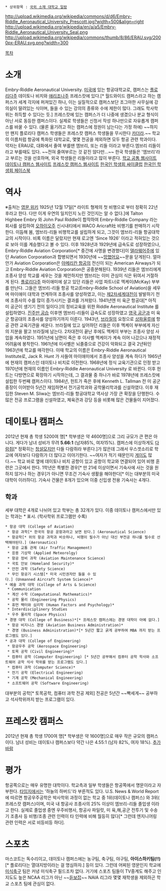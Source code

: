  * 상위항목 : [[국외 소재 대학교 일람]]

http://upload.wikimedia.org/wikipedia/commons/d/d6/Embry-Riddle_Aeronautical_University_Prescott.jpg?width=500&align=right
http://upload.wikimedia.org/wikipedia/en/a/a5/Embry-Riddle_Aeronautical_University_Seal.png
http://upload.wikimedia.org/wikipedia/commons/thumb/8/86/ERAU.svg/2000px-ERAU.svg.png?width=300

[[목차]]
= 소개 =
Embry-Riddle Aeronautical University. [[미국]]에 있는 항공대학교로, 캠퍼스는 [[플로리다]]주 데이토나 비치와 [[애리조나]]주 프레스캇에 있다.[* 월드와이드 캠퍼스라고 하는 캠퍼스가 세계 각지에 퍼져있긴 하나, 이는 실질적으로 캠퍼스보단 조그마한 사무실에 강의실이 딸려있는 식이며, 들을 수 있는 강의의 종류와 수에 제한이 많다. 그래도 학사학위는 취득할 수 있다는 듯.] 프레스캇에 있는 캠퍼스가 더 나중에 생겼으나 분교 형식이 아닌 서로 동등한 캠퍼스이다. 실제로 학생들은 신청서 작성 하나만으로 자유롭게 캠퍼스를 바꿀 수 있다. (물론 옮기려고 하는 캠퍼스에 정원이 남는다는 가정 하에) ~~하지만 왠지 플로리다 캠퍼스 학생들은 프레스캇 캠퍼스 학생들을 무시한다 [[카더라]].~~ 학교의 이름처럼 항공에 특화된 대학교로, 몇몇 전공을 제외하면 모두 항공 관련 학과이다. 약자는 ERAU로, 대화에서 줄여 부를땐 엠브리, 또는 리들 이라고 부른다.엠브리 리들이라고 부를때도 있다. ~~전혀 줄여부르는 것 같진 않다만...~~ 한국 학생들은 '엠브리'라고 부르는 것을 선호하며, 외국 학생들은 리들이라고 많이 부른다.
[http://www.erau.edu/ 학교 공통 웹사이트]
[http://daytonabeach.erau.edu/ 데이토나 캠퍼스 웹사이트]
[http://prescott.erau.edu/ 프레스캇 캠퍼스 웹사이트]
[http://erau.cyworld.com/ 한국인 학생회 싸이클럽]
[https://www.facebook.com/groups/ERAU.KSA/ 한국인 학생회 페이스북]
= 역사 =
※출처는 [http://en.wikipedia.org/wiki/Embry%E2%80%93Riddle_Aeronautical_University 영문 위키]
1925년 12월 17일[* 라이트 형제의 첫 비행으로 부터 정확히 22년 후라고 한다. 다만 이게 우연의 일치인지 노린 것인지는 알 수 없다.]에 Talton Highbee Embry 와 John Paul Riddle이 합작하여 Embry-Riddle Company 라는 회사를 설립하여 [[오하이오]]주 신시내티에서 WACO Aricraft社 비행기를 판매하기 시작한다. 이듬해 봄, 엠브리-리들 비행학교를 설립하게 되고, 그것이 엠브리-리들 항공대학교의 시작이다. 비록 이름은 달랐지만 현재 로고엔 'Since 1926' 이라고 적혀있는 것으로 보아 이를 계승했다고 볼 수 있다. 이후 1928년과 1929년에 급속도로 성장하였으나, Embry-Riddle Aviation Corporation[* 중간에 사명을 변경했다]이 [[델라웨어]]주에 있던 Aviation Corporation과 합병되면서 1930년에 ~~[[망했어요]]~~문을 닫게된다. 얼마 안가 Aviation Corporation은 [[아메리칸 항공]]의 전신이 되는 American Airways가 되고 Embry-Riddle Aviation Corporation은 공중분해된다.
1939년 리들은 엠브리에게 조종사 양성 학교를 세우는 것을 제안하지만 엠브리는 이미 관심이 식은 뒤여서 거절하게 된다. [[플로리다]]주 마이애미에 살고 있던 리들은 사업 파트너로 멕케이(McKay) 부부를 만난다. 그들은 엠브리-리들 항공 학교(Embry-Riddle School of Aviation)을 세우며 마이애미 대학과 연계하여 조종사를 양성하였고, 이는 [[제2차세계대전]]이 발발하기 전에 조종사의 수를 많이 증가시키는 결과를 가져왔다.
1941년엔 미 육군 항공대[* 아직 미 공군이 생기기 전의 일이다.]의 정비교육을 위한 Riddle Aeronautical Institute 를 설립하였다. [[진주만 공습]] 이후엔 엠브리-리들이 급속도로 성장하였고 [[영국 공군]]과 미 육군 항공대의 조종사를 양성하기까지 이른다. 
1943년, [[브라질]]의 요청으로 [[상파울루]]에 항공 관련 교육기관을 세운다. 브라질에 있고 싶어하던 리들은 이후 멕케이 부부에게 자신의 지분을 팔고 브라질에 남는다.
2차대전이 끝난 후에도 멕케이 부부는 조종사 양성 사업을 계속하였다. 1951년에 남편이 죽은 후 이사벨 멕케이가 계속 이어 나갔으나 재정적 어려움에 봉착한다. 1961년에 이사벨은 뇌졸중으로 건강이 악화되고 결국 2년뒤인 1963년에 학교를 매각한다. 이때 학교의 이름은 Embry-Riddle Aeronautical Institute로, Jack R. Hunt 가 사들여 마이애미에서 조종사 양성을 계속 하다가 1965년에 현재의 캠퍼스인 데이토나 비치로 이전한다. 1968년에 정식 교육기관으로 인정 받고 1970년에 현재의 이름인 Embry-Riddle Aeronautical University 로 바뀐다.
이후 헌트는 다방면으로 확장하기 시작하는데, 그 결과물 중 하나가 바로 1978년에 프레스캇에 설립한 두번째 캠퍼스이다. 1984년, 헌트가 죽은 후에 Kenneth L. Tallman 전 미 공군 중장이 이어받아 5년간 재임하면서 전기공학과와 공학물리학과를 신설하였다. 이후 재임한 Steven M. Sliwa는 엠브리-리들 항공대학교 역사상 가장 큰 확장을 단행한다. 수많은 전공 프로그램을 신설하였고, 체육관과 강당 등을 비롯해 많은 건물들이 지어졌다. 

= 데이토나 캠퍼스 = 
2012년 현재 총 학생 5200여 명[* 학부생은 약 4600명]으로 그리 규모가 큰 편은 아니다. 게다가 남녀 성비가 무려 '''5.66:1''' (남자85%, 여자15%). 캠퍼스에 이상하게도 [[다람쥐]][* 정확히는 [[청설모]]지만 다들 다람쥐라 부른다.]가 많은데 그래서 우스겟소리로 학교에 여자보다 다람쥐가 더 많다고 이야기한다. ~~여자가 적기 때문인지 [[게이]]도 많다.~~ 학교 바로 옆에 데이토나 비치 공항이 있고 공항이 학교와 연결되어 있어 비행 훈련은 그곳에서 한다. 1학년은 특별한 경우[* 만 21세 이상이면서 기숙사에 사는 것을 원하지 않거나 하는 경우]가 아니면 무조건 기숙사 생활을 해야한다[* 이는 대부분의 미국 대학이 이러하다]. 기숙사 건물은 8개가 있으며 이중 신입생 전용 기숙사는 4개다. 
== 학과 ==
세부 대학은 4개로 나뉘어 있고 학부는 총 32개가 있다. 이중 데이토나 캠퍼스에서만 있는 학과는 * 표시. (학사학위 프로그램만 수록)
 * 항공 대학 (College of Aviation)
  * 항공 과학[* 한국의 항공 운항과라고 보면 된다.] (Aeronautical Science)
  * 항공학[* 위의 항공 과학과 비슷하나, 비행이 필수가 아닌 대신 부전공 하나를 필수로 선택해야된다.] (Aeronautics)
  * 항공 교통 관제 (Air Traffic Management)
  * 응용 기상학 (Applied Meteorolgy)
  * 항공 정비 과학 (Aviation Maintenance Science)
  * 국토 안보 (Homeland Security)*
  * 안전 과학 (Safety Science)
  * 무인 항공기 시스템[* 미국 시민권자만 들을 수 있다.] (Unmanned Aircraft System Science)*
 * 예술 과학 대학 (College of Arts & Science)
  * Communication
  * 계산 수학 (Computational Mathematics)*
  * 공학 물리 (Engineering Physics)
  * 휴먼 팩터와 심리학 (Human Factors and Psychology)*
  * Interdisciplinery Studies
  * 우주 물리학 (Space Physics)
 * 경영 대학 (College of Business)*[* 프레스캇 캠퍼스에는 경영 대학이 아예 없다.]
  * 항공 비지니스 경영 (Aviation Business Administration)*
  * 경영 (Business Administration)*[* 5년간 짧고 굵게 공부하여 MBA 까지 받는 프로그램도 있다.]
 * 공과 대학 (College of Engineering)
  * 항공우주 공학 (Aerospace Engineering)
  * 토목 공학 (Civil Engineering)*
  * 컴퓨터 공학 (Computer Engineering) [* 5년간 공부해서 컴퓨터 공학 학사와 소프트웨어 공학 석사 학위를 받는 프로그램도 있다.]
  * 컴퓨터 과학 (Computer Science)*
  * 전기 공학 (Electrical Engineering) 
  * 기계 공학 (Mechanical Engineering)
  * 소프트웨어 공학 (Software Engineering)
대부분의 공학[* 토목공학, 컴퓨터 과학 전공 제외] 전공은 5년간 ~~빡세게~~ 공부하고 석사학위까지 받는 프로그램이 있다.

= 프레스캇 캠퍼스 =
2012년 현재 총 학생 1700여 명[* 학부생은 약 1600명]으로 매우 작은 규모의 캠퍼스이다. 남녀 성비는 데이토나 캠퍼스보다 약간 나은 4.55:1 (남자 82%, 여자 18%).
[[추가바람]]

= 평가 =
항공쪽으로는 매우 유명한 대학이다. 학교측과 일부 학생들은 항공쪽에서 명문이라고 자부한다. [[타임]]지에서는 '하늘의 하버드'라 부른적도 있다. U.S. News & World Report 에 따르면 항공우주공학은 박사학위 과정이 없는 학교 중 1위(데이토나 캠퍼스) 와 3위( 프레스캇 캠퍼스)이며, 미국 내 항공사 조종사의 25% 이상이 엠브리-리들 졸업생 이라고 한다. 실제로 졸업생 중엔 우주비행사, 항공사 파일럿, 미 육,해,공군 전투기 및 수송기 조종사 등 비행/조종 관련 인력이 타 인력에 비해 월등히 많다[* 그런데 엔지니어링 관련 인력은 서로 비등비등 하다]. 

= 스포츠 =

마스코트는 독수리이고, 데이토나 캠퍼스에는 농구팀, 축구팀, 야구팀, '''아이스하키팀(!!)'''[* 플로리다는 열대지방이라는 걸 명심하자.] 등이 있다. 그런데 어찌된 영문인지 학교에 [[미식축구]] 팀은 커녕 미식축구 필드조차 없다. 거기에 스포츠 팀들이 TV중계도 해주고 인지도도 높은 NCAA 리그가 아닌 ~~[[듣보잡]]~~ NAIA 리그라 몇몇 재학생을 제외하곤 학교 스포츠 팀에 관심이 없다.
